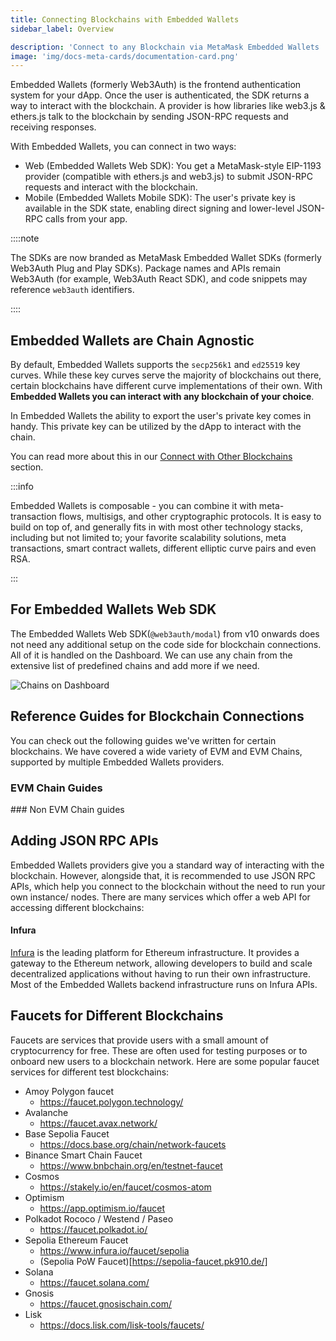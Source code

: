 ```yaml
---
title: Connecting Blockchains with Embedded Wallets
sidebar_label: Overview

description: 'Connect to any Blockchain via MetaMask Embedded Wallets | Embedded Wallets'
image: 'img/docs-meta-cards/documentation-card.png'
---
```



Embedded Wallets (formerly Web3Auth) is the frontend authentication system for your dApp. Once the user is authenticated, the SDK returns a way to interact with the blockchain. A provider is how libraries like web3.js & ethers.js talk to the blockchain by sending JSON-RPC requests and receiving responses.

With Embedded Wallets, you can connect in two ways:

- Web (Embedded Wallets Web SDK): You get a MetaMask-style EIP-1193 provider (compatible with ethers.js and web3.js) to submit JSON-RPC requests and interact with the blockchain.
- Mobile (Embedded Wallets Mobile SDK): The user's private key is available in the SDK state, enabling direct signing and lower-level JSON-RPC calls from your app.

::::note

The SDKs are now branded as MetaMask Embedded Wallet SDKs (formerly Web3Auth Plug and Play SDKs). Package names and APIs remain Web3Auth (for example, Web3Auth React SDK), and code snippets may reference `web3auth` identifiers.

::::

## Embedded Wallets are Chain Agnostic

By default, Embedded Wallets supports the `secp256k1` and `ed25519` key curves. While these key curves serve the majority of blockchains out there, certain blockchains have different curve implementations of their own. With **Embedded Wallets you can interact with any blockchain of your choice**.

In Embedded Wallets the ability to export the user's private key comes in handy. This private key can be utilized by the dApp to interact with the chain.

You can read more about this in our [Connect with Other Blockchains](./other/) section.

:::info

Embedded Wallets is composable - you can combine it with meta-transaction flows, multisigs, and other cryptographic protocols. It is easy to build on top of, and generally fits in with most other technology stacks, including but not limited to; your favorite scalability solutions, meta transactions, smart contract wallets, different elliptic curve pairs and even RSA.

:::

## For Embedded Wallets Web SDK

The Embedded Wallets Web SDK(`@web3auth/modal`) from v10 onwards does not need any additional setup on the code side for blockchain connections. All of it is handled on the Dashboard. We can use any chain from the extensive list of predefined chains and add more if we need.

![Chains on Dashboard](https://i.ibb.co/4nCD2GTJ/chains.gif)

## Reference Guides for Blockchain Connections

You can check out the following guides we've written for certain blockchains. We have covered a wide variety of EVM and EVM Chains, supported by multiple Embedded Wallets providers.

### EVM Chain Guides

<EVMChains />
### Non EVM Chain guides

<OtherChains />

## Adding JSON RPC APIs

Embedded Wallets providers give you a standard way of interacting with the blockchain. However, alongside that, it is recommended to use JSON RPC APIs, which help you connect to the blockchain without the need to run your own instance/ nodes. There are many services which offer a web API for accessing different blockchains:

#### Infura

[Infura](https://infura.io) is the leading platform for Ethereum infrastructure. It provides a gateway to the Ethereum network, allowing developers to build and scale decentralized applications without having to run their own infrastructure. Most of the Embedded Wallets backend infrastructure runs on Infura APIs.

## Faucets for Different Blockchains

Faucets are services that provide users with a small amount of cryptocurrency for free. These are often used for testing purposes or to onboard new users to a blockchain network. Here are some popular faucet services for different test blockchains:

- Amoy Polygon faucet
  - https://faucet.polygon.technology/
- Avalanche
  - https://faucet.avax.network/
- Base Sepolia Faucet
  - https://docs.base.org/chain/network-faucets
- Binance Smart Chain Faucet
  - https://www.bnbchain.org/en/testnet-faucet
- Cosmos
  - https://stakely.io/en/faucet/cosmos-atom
- Optimism
  - https://app.optimism.io/faucet
- Polkadot Rococo / Westend / Paseo
  - https://faucet.polkadot.io/
- Sepolia Ethereum Faucet
  - https://www.infura.io/faucet/sepolia
  - (Sepolia PoW Faucet)[https://sepolia-faucet.pk910.de/]
- Solana
  - https://faucet.solana.com/
- Gnosis
  - https://faucet.gnosischain.com/
- Lisk
  - https://docs.lisk.com/lisk-tools/faucets/
